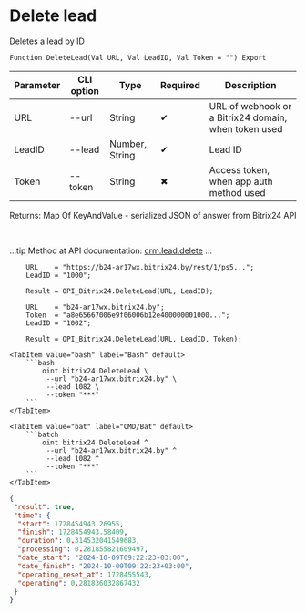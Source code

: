 ﻿---
sidebar_position: 2
---


# Delete lead
 Deletes a lead by ID



`Function DeleteLead(Val URL, Val LeadID, Val Token = "") Export`

  | Parameter | CLI option | Type | Required | Description |
  |-|-|-|-|-|
  | URL | --url | String | &#x2714; | URL of webhook or a Bitrix24 domain, when token used |
  | LeadID | --lead | Number, String | &#x2714; | Lead ID |
  | Token | --token | String | &#x2716; | Access token, when app auth method used |

  
  Returns:  Map Of KeyAndValue - serialized JSON of answer from Bitrix24 API

<br/>

:::tip
Method at API documentation: [crm.lead.delete](https://dev.1c-bitrix.ru/rest_help/crm/leads/crm_lead_delete.php)
:::
<br/>



```bsl title="1C:Enterprise/OneScript code example"
    URL    = "https://b24-ar17wx.bitrix24.by/rest/1/ps5...";
    LeadID = "1000";

    Result = OPI_Bitrix24.DeleteLead(URL, LeadID);

    URL    = "b24-ar17wx.bitrix24.by";
    Token  = "a8e65667006e9f06006b12e400000001000...";
    LeadID = "1002";

    Result = OPI_Bitrix24.DeleteLead(URL, LeadID, Token);
```
 

 <Tabs>
  
    <TabItem value="bash" label="Bash" default>
        ```bash
            oint bitrix24 DeleteLead \
             --url "b24-ar17wx.bitrix24.by" \
             --lead 1082 \
             --token "***"
        ```
    </TabItem>
  
    <TabItem value="bat" label="CMD/Bat" default>
        ```batch
            oint bitrix24 DeleteLead ^
             --url "b24-ar17wx.bitrix24.by" ^
             --lead 1082 ^
             --token "***"
        ```
    </TabItem>
</Tabs>


```json title="Result"
{
 "result": true,
 "time": {
  "start": 1728454943.26955,
  "finish": 1728454943.58409,
  "duration": 0.314532041549683,
  "processing": 0.281855821609497,
  "date_start": "2024-10-09T09:22:23+03:00",
  "date_finish": "2024-10-09T09:22:23+03:00",
  "operating_reset_at": 1728455543,
  "operating": 0.281836032867432
 }
}
```
